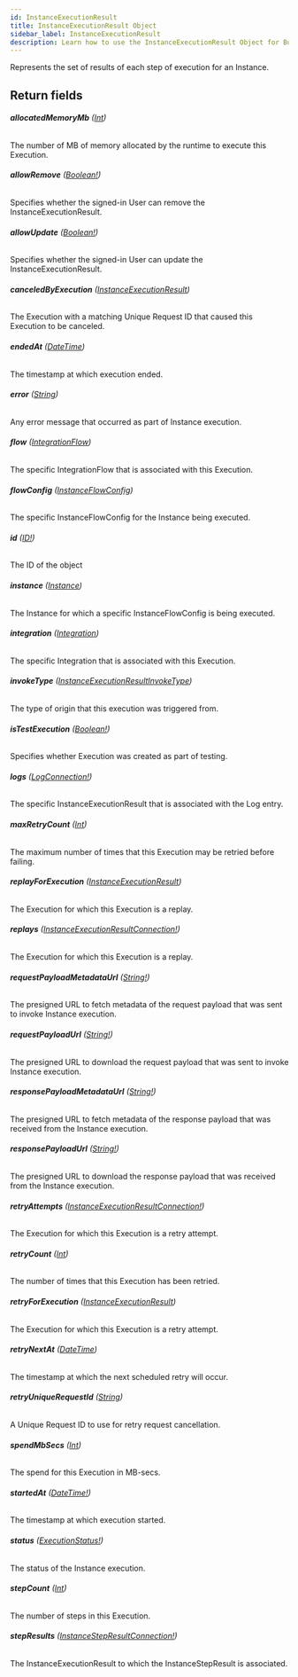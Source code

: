 ```yaml
---
id: InstanceExecutionResult
title: InstanceExecutionResult Object
sidebar_label: InstanceExecutionResult
description: Learn how to use the InstanceExecutionResult Object for Builder's API.
---
```


Represents the set of results of each step of execution for an Instance.

## Return fields

###### <b>allocatedMemoryMb</b> ([Int](/composer/builder/api/schema/scalar/Int.mdx))

The number of MB of memory allocated by the runtime to execute this Execution.

###### <b>allowRemove</b> ([Boolean!](/composer/builder/api/schema/scalar/Boolean.mdx))

Specifies whether the signed-in User can remove the InstanceExecutionResult.

###### <b>allowUpdate</b> ([Boolean!](/composer/builder/api/schema/scalar/Boolean.mdx))

Specifies whether the signed-in User can update the InstanceExecutionResult.

###### <b>canceledByExecution</b> ([InstanceExecutionResult](/composer/builder/api/schema/object/InstanceExecutionResult.mdx))

The Execution with a matching Unique Request ID that caused this Execution to be canceled.

###### <b>endedAt</b> ([DateTime](/composer/builder/api/schema/scalar/DateTime.mdx))

The timestamp at which execution ended.

###### <b>error</b> ([String](/composer/builder/api/schema/scalar/String.mdx))

Any error message that occurred as part of Instance execution.

###### <b>flow</b> ([IntegrationFlow](/composer/builder/api/schema/object/IntegrationFlow.mdx))

The specific IntegrationFlow that is associated with this Execution.

###### <b>flowConfig</b> ([InstanceFlowConfig](/composer/builder/api/schema/object/InstanceFlowConfig.mdx))

The specific InstanceFlowConfig for the Instance being executed.

###### <b>id</b> ([ID!](/composer/builder/api/schema/scalar/ID.mdx))

The ID of the object

###### <b>instance</b> ([Instance](/composer/builder/api/schema/object/Instance.mdx))

The Instance for which a specific InstanceFlowConfig is being executed.

###### <b>integration</b> ([Integration](/composer/builder/api/schema/object/Integration.mdx))

The specific Integration that is associated with this Execution.

###### <b>invokeType</b> ([InstanceExecutionResultInvokeType](/composer/builder/api/schema/enum/InstanceExecutionResultInvokeType.mdx))

The type of origin that this execution was triggered from.

###### <b>isTestExecution</b> ([Boolean!](/composer/builder/api/schema/scalar/Boolean.mdx))

Specifies whether Execution was created as part of testing.

###### <b>logs</b> ([LogConnection!](/composer/builder/api/schema/object/LogConnection.mdx))

The specific InstanceExecutionResult that is associated with the Log entry.

###### <b>maxRetryCount</b> ([Int](/composer/builder/api/schema/scalar/Int.mdx))

The maximum number of times that this Execution may be retried before failing.

###### <b>replayForExecution</b> ([InstanceExecutionResult](/composer/builder/api/schema/object/InstanceExecutionResult.mdx))

The Execution for which this Execution is a replay.

###### <b>replays</b> ([InstanceExecutionResultConnection!](/composer/builder/api/schema/object/InstanceExecutionResultConnection.mdx))

The Execution for which this Execution is a replay.

###### <b>requestPayloadMetadataUrl</b> ([String!](/composer/builder/api/schema/scalar/String.mdx))

The presigned URL to fetch metadata of the request payload that was sent to invoke Instance execution.

###### <b>requestPayloadUrl</b> ([String!](/composer/builder/api/schema/scalar/String.mdx))

The presigned URL to download the request payload that was sent to invoke Instance execution.

###### <b>responsePayloadMetadataUrl</b> ([String!](/composer/builder/api/schema/scalar/String.mdx))

The presigned URL to fetch metadata of the response payload that was received from the Instance execution.

###### <b>responsePayloadUrl</b> ([String!](/composer/builder/api/schema/scalar/String.mdx))

The presigned URL to download the response payload that was received from the Instance execution.

###### <b>retryAttempts</b> ([InstanceExecutionResultConnection!](/composer/builder/api/schema/object/InstanceExecutionResultConnection.mdx))

The Execution for which this Execution is a retry attempt.

###### <b>retryCount</b> ([Int](/composer/builder/api/schema/scalar/Int.mdx))

The number of times that this Execution has been retried.

###### <b>retryForExecution</b> ([InstanceExecutionResult](/composer/builder/api/schema/object/InstanceExecutionResult.mdx))

The Execution for which this Execution is a retry attempt.

###### <b>retryNextAt</b> ([DateTime](/composer/builder/api/schema/scalar/DateTime.mdx))

The timestamp at which the next scheduled retry will occur.

###### <b>retryUniqueRequestId</b> ([String](/composer/builder/api/schema/scalar/String.mdx))

A Unique Request ID to use for retry request cancellation.

###### <b>spendMbSecs</b> ([Int](/composer/builder/api/schema/scalar/Int.mdx))

The spend for this Execution in MB-secs.

###### <b>startedAt</b> ([DateTime!](/composer/builder/api/schema/scalar/DateTime.mdx))

The timestamp at which execution started.

###### <b>status</b> ([ExecutionStatus!](/composer/builder/api/schema/enum/ExecutionStatus.mdx))

The status of the Instance execution.

###### <b>stepCount</b> ([Int](/composer/builder/api/schema/scalar/Int.mdx))

The number of steps in this Execution.

###### <b>stepResults</b> ([InstanceStepResultConnection!](/composer/builder/api/schema/object/InstanceStepResultConnection.mdx))

The InstanceExecutionResult to which the InstanceStepResult is associated.
